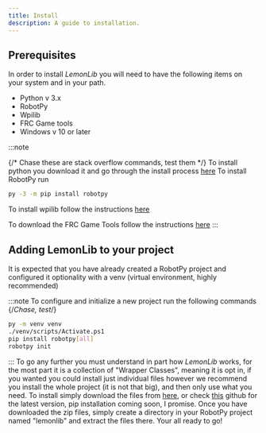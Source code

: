 ```yaml
---
title: Install
description: A guide to installation.
---
```


## Prerequisites
In order to install _LemonLib_ you will need to have the following items on your system and in your path.
- Python v 3.x
- RobotPy 
- Wpilib
- FRC Game tools
- Windows v 10 or later

:::note

{/* Chase these are stack overflow commands, test them */}
To install python you download it and go through the install process [here](https://www.python.org/ftp/python/3.13.5/python-3.13.5-amd64.exe)
To install RobotPy run

```sh
py -3 -m pip install robotpy
```

To install wpilib follow the instructions [here](https://docs.wpilib.org/en/stable/docs/zero-to-robot/step-2/wpilib-setup.html)

To download the FRC Game Tools follow the instructions [here](https://docs.wpilib.org/en/stable/docs/zero-to-robot/step-2/frc-game-tools.html)
:::

## Adding LemonLib to your project
It is expected that you have already created a RobotPy project and configured it optionality with a venv (virtual environment, highly recommended)

:::note
To configure and initialize a new project run the following commands
{/*Chase, test*/}
```sh
py -m venv venv
./venv/scripts/Activate.ps1
pip install robotpy[all]
robotpy init
```
:::
To go any further you must understand in part how _LemonLib_ works, for the most part it is a collection of "Wrapper Classes", meaning it is opt in, if you wanted you could install just individual files however we recommend you install the whole project (it is not that big), and then only use what you need. To install simply download the files from [here](https://github.com/FRC5113/LemonLib/archive/refs/tags/release.zip), or check [this](https://github.com/FRC5113/LemonLib/tree/main) github for the latest version, pip installation coming soon, I promise. Once you have downloaded the zip files, simply create a directory in your RobotPy project named "lemonlib" and extract the files there. Your all ready to go!